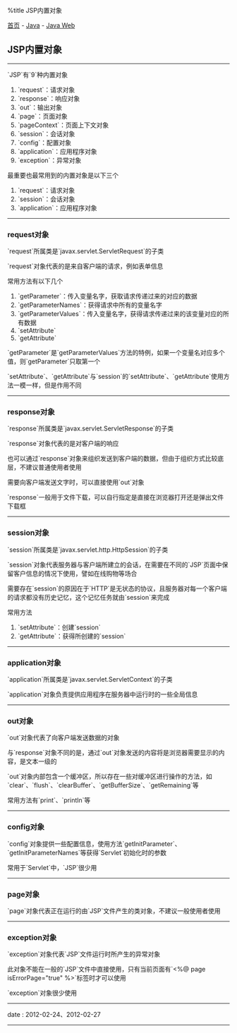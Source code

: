 %title JSP内置对象

[[../../../index|首页]] - [[../index|Java]] - [[index|Java Web]]
==JSP内置对象==
----
`JSP`有`9`种内置对象

# `request`：请求对象
# `response`：响应对象
# `out`：输出对象
# `page`：页面对象
# `pageContext`：页面上下文对象
# `session`：会话对象
# `config`：配置对象
# `application`：应用程序对象
# `exception`：异常对象

最重要也最常用到的内置对象是以下三个

# `request`：请求对象
# `session`：会话对象
# `application`：应用程序对象
----
===request对象===

`request`所属类是`javax.servlet.ServletRequest`的子类

`request`对象代表的是来自客户端的请求，例如表单信息

常用方法有以下几个

# `getParameter`：传入变量名字，获取请求传递过来的对应的数据
# `getParameterNames`：获得请求中所有的变量名字
# `getParameterValues`：传入变量名字，获得请求传递过来的该变量对应的所有数据
# `setAttribute`
# `getAttribute`

`getParameter`是`getParameterValues`方法的特例，如果一个变量名对应多个值，则`getParameter`只取第一个

`setAttribute`、`getAttribute`与`session`的`setAttribute`、`getAttribute`使用方法一模一样，但是作用不同
----
===response对象===

`response`所属类是`javax.servlet.ServletResponse`的子类

`response`对象代表的是对客户端的响应

也可以通过`response`对象来组织发送到客户端的数据，但由于组织方式比较底层，不建议普通使用者使用

需要向客户端发送文字时，可以直接使用`out`对象

`response`一般用于文件下载，可以自行指定是直接在浏览器打开还是弹出文件下载框
----
===session对象===

`session`所属类是`javax.servlet.http.HttpSession`的子类

`session`对象代表服务器与客户端所建立的会话，在需要在不同的`JSP`页面中保留客户信息的情况下使用，譬如在线购物等场合

需要存在`session`的原因在于`HTTP`是无状态的协议，且服务器对每一个客户端的请求都没有历史记忆，这个记忆任务就由`session`来完成

常用方法

# `setAttribute`：创建`session`
# `getAttribute`：获得所创建的`session`
----
===application对象===

`application`所属类是`javax.servlet.ServletContext`的子类

`application`对象负责提供应用程序在服务器中运行时的一些全局信息
----
===out对象===

`out`对象代表了向客户端发送数据的对象

与`response`对象不同的是，通过`out`对象发送的内容将是浏览器需要显示的内容，是文本一级的

`out`对象内部包含一个缓冲区，所以存在一些对缓冲区进行操作的方法，如`clear`、`flush`、`clearBuffer`、`getBufferSize`、`getRemaining`等

常用方法有`print`、`println`等
----
===config对象===

`config`对象提供一些配置信息，使用方法`getInitParameter`、`getInitParameterNames`等获得`Servlet`初始化时的参数

常用于`Servlet`中，`JSP`很少用
----
===page对象===

`page`对象代表正在运行的由`JSP`文件产生的类对象，不建议一般使用者使用
----
===exception对象===

`exception`对象代表`JSP`文件运行时所产生的异常对象

此对象不能在一般的`JSP`文件中直接使用，只有当前页面有`<%@ page isErrorPage="true" %>`标签时才可以使用

`exception`对象很少使用
----
<red>date</red> : 2012-02-24、2012-02-27
----
